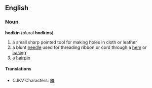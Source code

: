 {{wikipedia}}
==English==
===Noun===
'''bodkin''' (plural '''bodkins''')

#a small sharp pointed tool for making holes in cloth or leather
#a blunt [[needle]] used for threading ribbon or cord through a [[hem]] or [[casing]]
#a [[hairpin]]

====Translations====
*CJKV Characters: [[觿]]